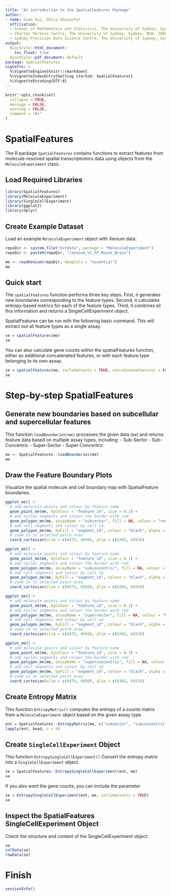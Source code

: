 ```yaml
---
title: "An introduction to the SpatialFeatures Package"
author:
- name: Guan Gui, Shila Ghazanfar
  affiliation:
  - School of Mathematics and Statistics, The University of Sydney, Sydney, NSW, 2006, Australia
  - Charles Perkins Centre, The University of Sydney, Sydney, NSW, 2006, Australia
  - Sydney Precision Data Science Centre, The University of Sydney, Sydney, NSW, 2006, Australia
output:
  BiocStyle::html_document:
    toc_float: true
  BiocStyle::pdf_document: default
package: SpatialFeatures
vignette: >
  %\VignetteEngine{knitr::rmarkdown}
  %\VignetteIndexEntry{Getting started: SpatialFeatures}
  %\VignetteEncoding{UTF-8}
---
```


```r
knitr::opts_chunk$set(
  collapse = TRUE,
  message = FALSE,
  warning = FALSE,
  comment = "#>"
)
```

# SpatialFeatures
The R package `SpatialFeatures` contains functions to extract features from molecule-resolved spatial transcriptomics data using objects from the `MoleculeExperiment` class.

## Load Required Libraries
```r
library(SpatialFeatures)
library(MoleculeExperiment)
library(SingleCellExperiment)
library(ggplot2)
library(dplyr)
```

## Create Example Dataset
Load an example `MoleculeExperiment` object with Xenium data:
```r
repoDir <- system.file("extdata", package = "MoleculeExperiment")
repoDir <- paste0(repoDir, "/xenium_V1_FF_Mouse_Brain")

me <- readXenium(repoDir, keepCols = "essential")
me
```

## Quick start

The `spatialFeatures` function performs three key steps. First, it generates new
boundaries corresponding to the feature types. Second, it calculates entropy-based
metrics for each of the feature types. Third, it combines all this information 
and returns a SingleCellExperiment object.

SpatialFeatures can be run with the following basic command. This will extract
out all feature types as a single assay.

```r
se = spatialFeatures(me)
se
```
You can also calculate gene counts within the spatialFeatures function, either
as additional concatenated features, or with each feature type belonging to its
own assay.

```r
se = spatialFeatures(me, includeCounts = TRUE, concatenateFeatures = FALSE)
se
```

# Step-by-step SpatialFeatures

## Generate new boundaries based on subcellular and supercellular features

This function `loadBoundaries(me)` processes the given data (`me`) and returns feature data based on multiple assay types, including:
- Sub-Sector
- Sub-Concentric
- Super-Sector
- Super-Concentric
```r
me <- SpatialFeatures::loadBoundaries(me)
me
```


## Draw the Feature Boundary Plots

Visualize the spatial molecule and cell boundary map with SpatialFeature boundaries.
```r
ggplot_me() +
  # add molecule points and colour by feature name
  geom_point_me(me, byColour = "feature_id", size = 0.1) +
  # add nuclei segments and colour the border with red
  geom_polygon_me(me, assayName = "subsector", fill = NA, colour = "red") +
  # add cell segments and colour by cell id
  geom_polygon_me(me, byFill = "segment_id", colour = "black", alpha = 0.1) +
  # zoom in to selected patch area
  coord_cartesian(xlim = c(4875, 4950), ylim = c(6385, 6455))

ggplot_me() +
  # add molecule points and colour by feature name
  geom_point_me(me, byColour = "feature_id", size = 0.1) +
  # add nuclei segments and colour the border with red
  geom_polygon_me(me, assayName = "subconcentric", fill = NA, colour = "red") +
  # add cell segments and colour by cell id
  geom_polygon_me(me, byFill = "segment_id", colour = "black", alpha = 0.1) +
  # zoom in to selected patch area
  coord_cartesian(xlim = c(4875, 4950), ylim = c(6385, 6455))

ggplot_me() +
  # add molecule points and colour by feature name
  geom_point_me(me, byColour = "feature_id", size = 0.1) +
  # add nuclei segments and colour the border with red
  geom_polygon_me(me, assayName = "supersector", fill = NA, colour = "blue") +
  # add cell segments and colour by cell id
  geom_polygon_me(me, byFill = "segment_id", colour = "black", alpha = 0.1) +
  # zoom in to selected patch area
  coord_cartesian(xlim = c(4875, 4950), ylim = c(6385, 6455))

ggplot_me() +
  # add molecule points and colour by feature name
  geom_point_me(me, byColour = "feature_id", size = 0.1) +
  # add nuclei segments and colour the border with red
  geom_polygon_me(me, assayName = "superconcentric", fill = NA, colour = "blue") +
  # add cell segments and colour by cell id
  geom_polygon_me(me, byFill = "segment_id", colour = "black", alpha = 0.1) +
  # zoom in to selected patch area
  coord_cartesian(xlim = c(4875, 4950), ylim = c(6385, 6455))
```

## Create Entropy Matrix

This function `EntropyMatrix()` computes the entropy of a counts matrix from a `MoleculeExperiment` object based on the given assay type.
```r
ent = SpatialFeatures::EntropyMatrix(me, c("subsector", "subconcentric", "supersector", "superconcentric"), nCores = 1)
lapply(ent, head, n = 4)
```

## Create `SingleCellExperiment` Object

This function `EntropySingleCellExperiment()` Convert the entropy matrix into a `SingleCellExperiment` object.
```r
se = SpatialFeatures::EntropySingleCellExperiment(ent, me)
se
```

If you also want the gene counts, you can include the parameter

```r
se = EntropySingleCellExperiment(ent, me, includeCounts = TRUE)
se
```

## Inspect the SpatialFeatures SingleCellExperiment Object
Check the structure and content of the SingleCellExperiment object:
```r
se
colData(se)
rowData(se)
```

# Finish

```r
sessionInfo()
```

